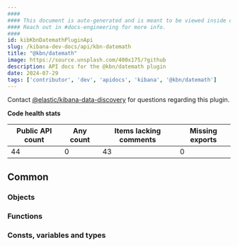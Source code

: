 ```yaml
---
####
#### This document is auto-generated and is meant to be viewed inside our experimental, new docs system.
#### Reach out in #docs-engineering for more info.
####
id: kibKbnDatemathPluginApi
slug: /kibana-dev-docs/api/kbn-datemath
title: "@kbn/datemath"
image: https://source.unsplash.com/400x175/?github
description: API docs for the @kbn/datemath plugin
date: 2024-07-29
tags: ['contributor', 'dev', 'apidocs', 'kibana', '@kbn/datemath']
---
```




Contact [@elastic/kibana-data-discovery](https://github.com/orgs/elastic/teams/kibana-data-discovery) for questions regarding this plugin.

**Code health stats**

| Public API count  | Any count | Items lacking comments | Missing exports |
|-------------------|-----------|------------------------|-----------------|
| 44 | 0 | 43 | 0 |

## Common

### Objects
<DocDefinitionList data={kbnDatemathObj.common.objects}/>

### Functions
<DocDefinitionList data={kbnDatemathObj.common.functions}/>

### Consts, variables and types
<DocDefinitionList data={kbnDatemathObj.common.misc}/>

